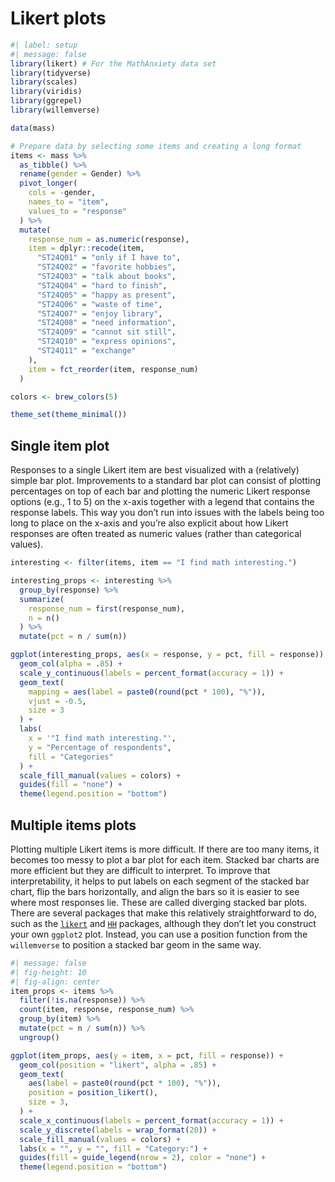 # Likert plots

```r
#| label: setup
#| message: false
library(likert) # For the MathAnxiety data set
library(tidyverse)
library(scales)
library(viridis)
library(ggrepel)
library(willemverse)

data(mass)

# Prepare data by selecting some items and creating a long format
items <- mass %>%
  as_tibble() %>%
  rename(gender = Gender) %>%
  pivot_longer(
    cols = -gender,
    names_to = "item",
    values_to = "response"
  ) %>%
  mutate(
    response_num = as.numeric(response),
    item = dplyr::recode(item,
      "ST24Q01" = "only if I have to",
      "ST24Q02" = "favorite hobbies",
      "ST24Q03" = "talk about books",
      "ST24Q04" = "hard to finish",
      "ST24Q05" = "happy as present",
      "ST24Q06" = "waste of time",
      "ST24Q07" = "enjoy library",
      "ST24Q08" = "need information",
      "ST24Q09" = "cannot sit still",
      "ST24Q10" = "express opinions",
      "ST24Q11" = "exchange"
    ),
    item = fct_reorder(item, response_num)
  )

colors <- brew_colors(5)

theme_set(theme_minimal())
```

## Single item plot

Responses to a single Likert item are best visualized with a (relatively) simple bar plot. Improvements to a standard bar plot can consist of plotting percentages on top of each bar and plotting the numeric Likert response options (e.g., 1 to 5) on the x-axis together with a legend that contains the response labels. This way you don't run into issues with the labels being too long to place on the x-axis and you're also explicit about how Likert responses are often treated as numeric values (rather than categorical values).

```r
interesting <- filter(items, item == "I find math interesting.")

interesting_props <- interesting %>%
  group_by(response) %>%
  summarize(
    response_num = first(response_num),
    n = n()
  ) %>%
  mutate(pct = n / sum(n))

ggplot(interesting_props, aes(x = response, y = pct, fill = response)) +
  geom_col(alpha = .85) +
  scale_y_continuous(labels = percent_format(accuracy = 1)) +
  geom_text(
    mapping = aes(label = paste0(round(pct * 100), "%")),
    vjust = -0.5,
    size = 3
  ) +
  labs(
    x = '"I find math interesting."',
    y = "Percentage of respondents",
    fill = "Categories"
  ) +
  scale_fill_manual(values = colors) +
  guides(fill = "none") +
  theme(legend.position = "bottom")
```

## Multiple items plots

Plotting multiple Likert items is more difficult. If there are too many items, it becomes too messy to plot a bar plot for each item. Stacked bar charts are more efficient but they are difficult to interpret. To improve that interpretability, it helps to put labels on each segment of the stacked bar chart, flip the bars horizontally, and align the bars so it is easier to see where most responses lie. These are called diverging stacked bar plots. There are several packages that make this relatively straightforward to do, such as the [`likert`](https://github.com/jbryer/likert "likert R package") and [`HH`](https://cran.r-project.org/web/packages/HH/index.html "HH R package") packages, although they don't let you construct your own `ggplot2` plot. Instead, you can use a position function from the `willemverse` to position a stacked bar geom in the same way.

```r
#| message: false
#| fig-height: 10
#| fig-align: center
item_props <- items %>%
  filter(!is.na(response)) %>%
  count(item, response, response_num) %>%
  group_by(item) %>%
  mutate(pct = n / sum(n)) %>%
  ungroup()

ggplot(item_props, aes(y = item, x = pct, fill = response)) +
  geom_col(position = "likert", alpha = .85) +
  geom_text(
    aes(label = paste0(round(pct * 100), "%")),
    position = position_likert(),
    size = 3,
  ) +
  scale_x_continuous(labels = percent_format(accuracy = 1)) +
  scale_y_discrete(labels = wrap_format(20)) +
  scale_fill_manual(values = colors) +
  labs(x = "", y = "", fill = "Category:") +
  guides(fill = guide_legend(nrow = 2), color = "none") +
  theme(legend.position = "bottom")
```
